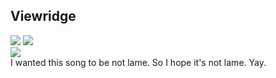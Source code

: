 <div className="m-5 p-5 bg-red-700 rounded-md shadow-sm">

<h2 className="text-2xl font-bold mb-4 text-white">Viewridge</h2>

<div class="grid grid-rows-1 grid-flow-col gap-4">
  <div class="row-span-3 gap-2">
    <img src="https://mj-gallery.com/38871091-f319-470c-9f77-bdc2e816ba6c/grid_0.png" />
    <img
      className="mt-4"
      src="https://mj-gallery.com/02d2403d-1b93-4ae4-bc3a-24c872a3c38d/grid_0.png"
    />
  </div>
  <div class="col-span-2 ...">
    <img src="https://mj-gallery.com/d539bf31-26bd-46e9-8404-2e70a898f69b/grid_0.png" />
  </div>
  <div>I wanted this song to be not lame. So I hope it's not lame. Yay.</div>
</div>

</div>
